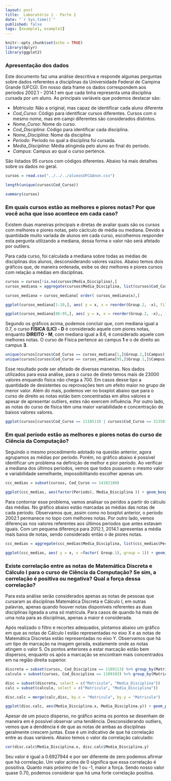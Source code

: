 ```yaml
---
layout: post
title:  Laboratório 1 - Parte 2
date: "`r Sys.time()`"
published: false
tags: [example1, example2]
---
```

```r
knitr::opts_chunk$set(echo = TRUE)
library(dplyr)
library(ggplot2)
```

### Apresentação dos dados

Este documento faz uma análise descritiva e responde algumas perguntas sobre dados referentes a disciplinas da Universidade Federal de Campina Grande (UFCG). Em nosso data frame os dados correspondem aos períodos 2002.1 - 2014.1 em que cada linha representa uma disciplina cursada por um aluno. As principais variáveis que podemos destacar são:

* *Matricula*: Não a original, mas capaz de identificar cada aluno diferente
* *Cod_Curso*: Código para identificar cursos diferentes. Cursos com o mesmo nome, mas em campi diferentes são considerados distintos.
* *Nome_Curso*: Nome do curso.
* *Cod_Disciplina*: Código para identificar cada disciplina.
* *Nome_Disciplina*: Nome da disciplina
* *Periodo*: Período no qual a disciplina foi cursada.
* *Media_Disciplina*: Média atinginda pelo aluno ao final do período.
* *Campus*: Campus ao qual o curso pertence.

São listados 95 cursos com códigos diferentes. Abaixo há mais detalhes sobre os dados no geral. 

```r
cursos = read.csv("../../../alunosUFCGAnon.csv")

length(unique(cursos$Cod_Curso))

summary(cursos)
```

### Em quais cursos estão as melhores e piores notas? Por que você acha que isso acontece em cada caso?

Existem duas maneiras principais e diretas de avaliar quais são os cursos com melhores e piores notas, pelo cáclculo de média ou mediana. Devido a quantidade muito variada de alunos em cada curso, escolhemos responder esta pergunta utilizando a mediana, dessa forma o valor não será afetado por outliers.

Para cada curso, foi calculada a mediana sobre todas as médias de disciplinas dos alunos, desconsiderando valores vazios. Abaixo temos dois gráficos que, de maneira ordenada, exibe os dez melhores e piores cursos com relação a médias em disciplinas. 

```r
cursos = cursos[!is.na(cursos$Media_Disciplina),]
cursos_mediana = aggregate(cursos$Media_Disciplina, list(cursos$Cod_Curso, cursos$Nome_Curso, cursos$Campus), FUN = median)

cursos_mediana = cursos_mediana[ order( cursos_mediana$x),]

ggplot(cursos_mediana[1:10,], aes( y = x, x = reorder(Group.2, -x), fill=factor(Group.3))) + geom_bar(position="dodge", stat="identity") +  geom_text(aes(label=x),size = 4) + coord_flip() + labs(title = "Cursos com piores notas", x = "Curso", y = "Mediana", fill = "Campus")

ggplot(cursos_mediana[86:95,], aes( y = x, x = reorder(Group.2, -x),, fill=factor(Group.3))) + geom_bar(stat="identity", position="dodge") +  geom_text(aes(label=x),size = 4) + coord_flip()  + labs(title = "Cursos com melhores notas", x = "Curso", y = "Mediana", fill = "Campus")
```

Segundo os gráficos acima, podemos concluir que, com mediana igual a 0.7, o curso **FÍSICA (LIC) - D** é considerado aquele com piores notas, enquanto **DIREITO - M**,  com mediana igual a 8.6, é considerado aquele com melhores notas. O curso de Física pertence ao campus **1** e o de direito ao campus **3**.

```r
unique(cursos[cursos$Cod_Curso == cursos_mediana[1,]$Group.1,]$Campus)
unique(cursos[cursos$Cod_Curso == cursos_mediana[95,]$Group.1,]$Campus)
```

Esse resultado pode ser afetado de diversas maneiras. Nos dados utilizados para essa análise, para o curso de direto temos mais de 23000 valores enquando física não chega a 700. Em casos desse tipo a quantidade de desistentes ou reprovações tem um efeito maior no grupo de menor valor. Além do mais, podemos ver no boxplot abaixo que para o curso de direito as notas estão bem concentradas em altos valores e apesar de apresentar outliers, estes não exercem influência. Por outro lado, as notas do curso de física têm uma maior variabilidade e concentração de baixos valores valores. 

```r
ggplot(cursos[cursos$Cod_Curso == 11105110 | cursos$Cod_Curso == 31350100,], aes( y = Media_Disciplina, x = Nome_Curso)) + geom_boxplot() + labs(title = "DIREITO - M x FÍSICA (LIC) - D", x = "Curso", y = "Média")
```

### Em qual período estão as melhores e piores notas do curso de Ciência da Computação?

Seguindo o mesmo procedimento adotado na questão anterior, agora agrupamos as médias por período. Porém, no gráfico abaixo é possível identificar um problema na definição de melhor e pior período. Ao verificar a mediana dos últimos períodos, vemos que todos pussuem o mesmo valor e variabilidade semelhante, impossibilitando escolher apenas um.

```r
ccc_medias = subset(cursos, Cod_Curso == 14102100)

ggplot(ccc_medias, aes(factor(Periodo), Media_Disciplina )) + geom_boxplot() + labs(title = "Notas de CC por período", x = "Período", y = "Nota") + theme(axis.text.x = element_text(angle = 90, hjust = 1))
```

Para contornar esse problema, vamos analisar os perídos a partir do cálculo das médias. No gráfico abaixo estão marcadas as médias das notas de cada período. Observamos que, assim como no boxplot anterior, o período 2002.1 permanece no topo com melhores notas. Por outro lado, vemos diferenças nos valores referentes aos últimos períodos que antes estavam iguais. Com um pequena diferença para 2012.1, 2014.1 apresentas a média mais baixa de notas, sendo considerado então o de piores notas.

```r
ccc_medias = aggregate(ccc_medias$Media_Disciplina, list(ccc_medias$Periodo), FUN = mean, na.rm=TRUE)

ggplot(ccc_medias, aes( y = x, x =factor( Group.1), group = 1)) + geom_line(color = "#d94801") + geom_point(size = 2, color = "#8c2d04") + labs(title = "Médias de notas de CC por período", x = "Período", y = "Média") + theme(axis.text.x = element_text(angle = 90, hjust = 1))
```

### Existe correlação entre as notas de Matemática Discreta e Cálculo I para o curso de Ciência da Computação? Se sim, a correlação é positiva ou negativa? Qual a força dessa correlação?

Para esta análise serão considerados apenas as notas de pessoas que cursaram as disciplinas Matemática Discreta e Cálculo I, em outras palavras, apenas quando houver notas disponíveis referentes as duas disciplinas ligeada a uma só matrícula. Para casos de quando há mais de uma nota para as disciplinas, apenas a maior é considerada. 

Após realizado o filtro e recortes adequados, plotamos abaixo um gráfico em que as notas de Cálculo I estão representadas no eixo X e as notas de Matemática Discretas estão representadas no eixo Y. Observamos que há um tipo de marcação na imagem gerada, exatamente onde as notas atingem o valor 5. Os pontos anteriores a estar marcação estão bem dispersos, enquanto os após a marcação se encontram mais concentrados em na região direita superior.

```r
discreta = subset(cursos, Cod_Disciplina == 1109113) %>% group_by(Matricula) %>% top_n(1, Media_Disciplina)
calculo = subset(cursos, Cod_Disciplina == 1109103) %>% group_by(Matricula) %>% top_n(1, Media_Disciplina)

disc = subset(discreta, select = c("Matricula", "Media_Disciplina"))
calc = subset(calculo, select = c("Matricula", "Media_Disciplina"))

disc.calc = merge(calc,disc, by.x = "Matricula", by.y = "Matricula")

ggplot(disc.calc, aes(Media_Disciplina.x, Media_Disciplina.y)) + geom_point(alpha = 0.5, color = "#7a0177") + labs(title = "Relação de notas Cálculo I x Matemática Discreta", x = "Notas de Cálculo I", y = "Notas de Matemática Discreta") + geom_smooth(method = lm)
```

Apesar de um pouco disperso, no gráfico acima os pontos se desenham de maneira em é possível observar uma tendência. Desconsiderando outliers, vemos que a dendência é de que as notas de ambas as disciplinas geralmente crescem juntas. Esse é um indicativo de que há correlação entre as duas variáveis. Abaixo temos o valor da correlação calculado:

```r
cor(disc.calc$Media_Disciplina.x, disc.calc$Media_Disciplina.y)
```

Seu valor é igual a  0.6927944 e por ser diferente de zero podemos afirmar que há correlação. Um valor acima de 0 significa que essa correlação é possitiva. Quanto mais próximo de 1 ou -1, maior a força. Sendo nosso valor quase 0.70, podemos considerar que há uma forte correlação positiva.
